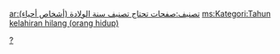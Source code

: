 {{Catnav|頁面分類|人物|出生|出生年份}}

{{无需细分|CH}}
{{CategoryTOC}}
{{Commonscat|Year of birth missing}}

[[Category:出生|?]]

[[ar:تصنيف:صفحات_تحتاج_تصنيف_سنة_الولادة_(أشخاص_أحياء)|ar:تصنيف:صفحات تحتاج تصنيف سنة الولادة (أشخاص أحياء)]]
[[ms:Kategori:Tahun_kelahiran_hilang_(orang_hidup)|ms:Kategori:Tahun kelahiran hilang (orang hidup)]]